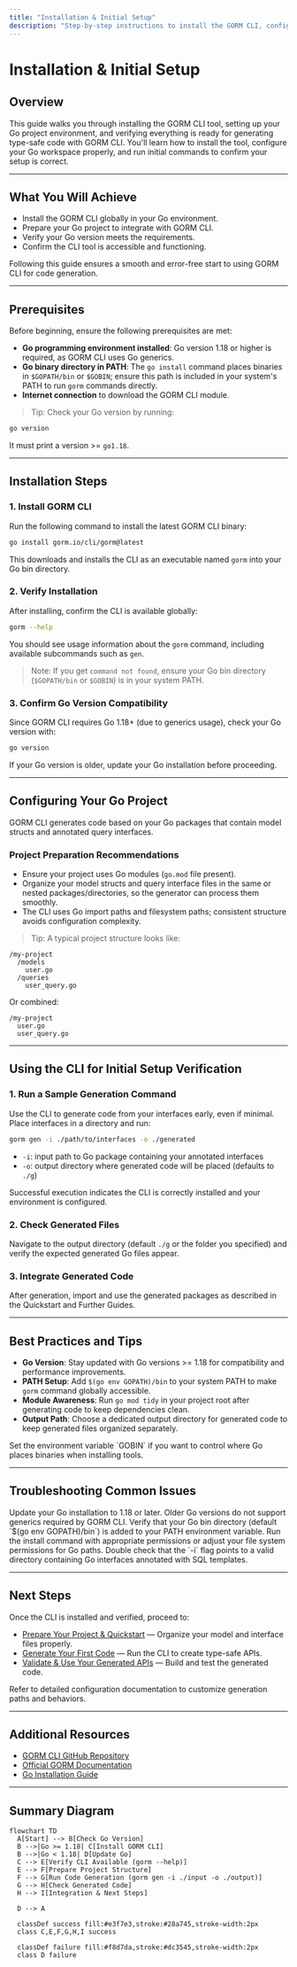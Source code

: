 ```yaml
---
title: "Installation & Initial Setup"
description: "Step-by-step instructions to install the GORM CLI, configure your Go project, and verify your environment is ready for code generation. Includes tips on using compatible Go versions and integrating with your development workflow."
---
```


# Installation & Initial Setup

## Overview
This guide walks you through installing the GORM CLI tool, setting up your Go project environment, and verifying everything is ready for generating type-safe code with GORM CLI. You'll learn how to install the tool, configure your Go workspace properly, and run initial commands to confirm your setup is correct.

---

## What You Will Achieve

- Install the GORM CLI globally in your Go environment.
- Prepare your Go project to integrate with GORM CLI.
- Verify your Go version meets the requirements.
- Confirm the CLI tool is accessible and functioning.

Following this guide ensures a smooth and error-free start to using GORM CLI for code generation.

---

## Prerequisites

Before beginning, ensure the following prerequisites are met:

- **Go programming environment installed**: Go version 1.18 or higher is required, as GORM CLI uses Go generics.
- **Go binary directory in PATH**: The `go install` command places binaries in `$GOPATH/bin` or `$GOBIN`; ensure this path is included in your system's PATH to run `gorm` commands directly.
- **Internet connection** to download the GORM CLI module.

> Tip: Check your Go version by running:

```bash
go version
```

It must print a version >= `go1.18`.

---

## Installation Steps

### 1. Install GORM CLI

Run the following command to install the latest GORM CLI binary:

```bash
go install gorm.io/cli/gorm@latest
```

This downloads and installs the CLI as an executable named `gorm` into your Go bin directory.

### 2. Verify Installation

After installing, confirm the CLI is available globally:

```bash
gorm --help
```

You should see usage information about the `gorm` command, including available subcommands such as `gen`.

> Note: If you get `command not found`, ensure your Go bin directory (`$GOPATH/bin` or `$GOBIN`) is in your system PATH.

### 3. Confirm Go Version Compatibility

Since GORM CLI requires Go 1.18+ (due to generics usage), check your Go version with:

```bash
go version
```

If your Go version is older, update your Go installation before proceeding.

---

## Configuring Your Go Project

GORM CLI generates code based on your Go packages that contain model structs and annotated query interfaces.

### Project Preparation Recommendations

- Ensure your project uses Go modules (`go.mod` file present).
- Organize your model structs and query interface files in the same or nested packages/directories, so the generator can process them smoothly.
- The CLI uses Go import paths and filesystem paths; consistent structure avoids configuration complexity.

> Tip: A typical project structure looks like:

```plaintext
/my-project
  /models
    user.go
  /queries
    user_query.go
```

Or combined:

```plaintext
/my-project
  user.go
  user_query.go
```

---

## Using the CLI for Initial Setup Verification

### 1. Run a Sample Generation Command

Use the CLI to generate code from your interfaces early, even if minimal. Place interfaces in a directory and run:

```bash
gorm gen -i ./path/to/interfaces -o ./generated
```

- `-i`: input path to Go package containing your annotated interfaces
- `-o`: output directory where generated code will be placed (defaults to `./g`)

Successful execution indicates the CLI is correctly installed and your environment is configured.

### 2. Check Generated Files

Navigate to the output directory (default `./g` or the folder you specified) and verify the expected generated Go files appear.

### 3. Integrate Generated Code

After generation, import and use the generated packages as described in the Quickstart and Further Guides.

---

## Best Practices and Tips

- **Go Version**: Stay updated with Go versions >= 1.18 for compatibility and performance improvements.
- **PATH Setup**: Add `$(go env GOPATH)/bin` to your system PATH to make `gorm` command globally accessible.
- **Module Awareness**: Run `go mod tidy` in your project root after generating code to keep dependencies clean.
- **Output Path**: Choose a dedicated output directory for generated code to keep generated files organized separately.

<MessageBox title="Tip" type="info">
Set the environment variable `GOBIN` if you want to control where Go places binaries when installing tools.
</MessageBox>

---

## Troubleshooting Common Issues

<AccordionGroup title="Common Installation and Setup Issues">
<Accordion title="Go version is below 1.18">
Update your Go installation to 1.18 or later. Older Go versions do not support generics required by GORM CLI.
</Accordion>
<Accordion title="`gorm` command not found after installation">
Verify that your Go bin directory (default `$(go env GOPATH)/bin`) is added to your PATH environment variable.
</Accordion>
<Accordion title="Permission denied during installation">
Run the install command with appropriate permissions or adjust your file system permissions for Go paths.
</Accordion>
<Accordion title="Generation fails with errors about input path">
Double check that the `-i` flag points to a valid directory containing Go interfaces annotated with SQL templates.
</Accordion>
</AccordionGroup>

---

## Next Steps

Once the CLI is installed and verified, proceed to:

- [Prepare Your Project & Quickstart](https://your-docs-domain/getting-started/config-first-use/project-structure-and-quickstart) — Organize your model and interface files properly.
- [Generate Your First Code](https://your-docs-domain/getting-started/config-first-use/running-cli-generate) — Run the CLI to create type-safe APIs.
- [Validate & Use Your Generated APIs](https://your-docs-domain/getting-started/config-first-use/validate-generated-code) — Build and test the generated code.

Refer to detailed configuration documentation to customize generation paths and behaviors.

---

## Additional Resources

- [GORM CLI GitHub Repository](https://github.com/go-gorm/cli)
- [Official GORM Documentation](https://gorm.io/docs/index.html)
- [Go Installation Guide](https://golang.org/doc/install)


---

## Summary Diagram

```mermaid
flowchart TD
  A[Start] --> B[Check Go Version]
  B -->|Go >= 1.18| C[Install GORM CLI]
  B -->|Go < 1.18| D[Update Go]
  C --> E[Verify CLI Available (gorm --help)]
  E --> F[Prepare Project Structure]
  F --> G[Run Code Generation (gorm gen -i ./input -o ./output)]
  G --> H[Check Generated Code]
  H --> I[Integration & Next Steps]

  D --> A

  classDef success fill:#e3f7e3,stroke:#28a745,stroke-width:2px
  class C,E,F,G,H,I success

  classDef failure fill:#f8d7da,stroke:#dc3545,stroke-width:2px
  class D failure
```
